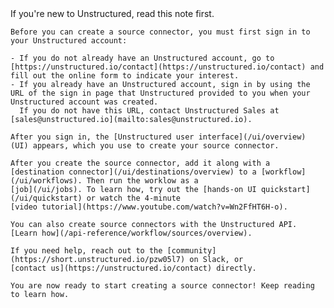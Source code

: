 <Note>
    If you're new to Unstructured, read this note first.
    
    Before you can create a source connector, you must first sign in to your Unstructured account:
    
    - If you do not already have an Unstructured account, go to [https://unstructured.io/contact](https://unstructured.io/contact) and fill out the online form to indicate your interest.
    - If you already have an Unstructured account, sign in by using the URL of the sign in page that Unstructured provided to you when your Unstructured account was created.
      If you do not have this URL, contact Unstructured Sales at [sales@unstructured.io](mailto:sales@unstructured.io).

    After you sign in, the [Unstructured user interface](/ui/overview) (UI) appears, which you use to create your source connector.
    
    After you create the source connector, add it along with a 
    [destination connector](/ui/destinations/overview) to a [workflow](/ui/workflows). Then run the worklow as a 
    [job](/ui/jobs). To learn how, try out the [hands-on UI quickstart](/ui/quickstart) or watch the 4-minute 
    [video tutorial](https://www.youtube.com/watch?v=Wn2FfHT6H-o).

    You can also create source connectors with the Unstructured API. 
    [Learn how](/api-reference/workflow/sources/overview).
    
    If you need help, reach out to the [community](https://short.unstructured.io/pzw05l7) on Slack, or 
    [contact us](https://unstructured.io/contact) directly.

    You are now ready to start creating a source connector! Keep reading to learn how.
</Note>